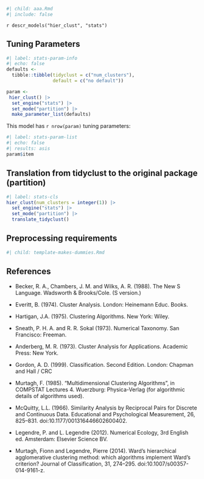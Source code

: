 ```r
#| child: aaa.Rmd
#| include: false
```

`r descr_models("hier_clust", "stats")`

## Tuning Parameters

```r
#| label: stats-param-info
#| echo: false
defaults <- 
  tibble::tibble(tidyclust = c("num_clusters"),
                 default = c("no default"))

param <-
 hier_clust() |> 
  set_engine("stats") |> 
  set_mode("partition") |> 
  make_parameter_list(defaults)
```

This model has `r nrow(param)` tuning parameters:

```r
#| label: stats-param-list
#| echo: false
#| results: asis
param$item
```

## Translation from tidyclust to the original package (partition)

```r
#| label: stats-cls
hier_clust(num_clusters = integer(1)) |> 
  set_engine("stats") |> 
  set_mode("partition") |> 
  translate_tidyclust()
```

## Preprocessing requirements

```r
#| child: template-makes-dummies.Rmd
```

## References

- Becker, R. A., Chambers, J. M. and Wilks, A. R. (1988). The New S Language. Wadsworth & Brooks/Cole. (S version.)

- Everitt, B. (1974). Cluster Analysis. London: Heinemann Educ. Books.

- Hartigan, J.A. (1975). Clustering Algorithms. New York: Wiley.

- Sneath, P. H. A. and R. R. Sokal (1973). Numerical Taxonomy. San Francisco: Freeman.

- Anderberg, M. R. (1973). Cluster Analysis for Applications. Academic Press: New York.

- Gordon, A. D. (1999). Classification. Second Edition. London: Chapman and Hall / CRC

- Murtagh, F. (1985). “Multidimensional Clustering Algorithms”, in COMPSTAT Lectures 4. Wuerzburg: Physica-Verlag (for algorithmic details of algorithms used).

- McQuitty, L.L. (1966). Similarity Analysis by Reciprocal Pairs for Discrete and Continuous Data. Educational and Psychological Measurement, 26, 825–831. doi:10.1177/001316446602600402.

- Legendre, P. and L. Legendre (2012). Numerical Ecology, 3rd English ed. Amsterdam: Elsevier Science BV.

- Murtagh, Fionn and Legendre, Pierre (2014). Ward's hierarchical agglomerative clustering method: which algorithms implement Ward's criterion? Journal of Classification, 31, 274–295. doi:10.1007/s00357-014-9161-z.
